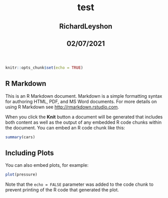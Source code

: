 <html lang="en">
  <header>
    <title>test</title>
    <h1 id="title toc-ignore">test</h1>
    <h2 class="header_h2s">RichardLeyshon</h2>
    <h2 class="header_h2s">02/07/2021</h2>
  </header>
  <body>
```r
knitr::opts_chunk$set(echo = TRUE)
```

## R Markdown

This is an R Markdown document. Markdown is a simple formatting syntax for authoring HTML, PDF, and MS Word documents. For more details on using R Markdown see <http://rmarkdown.rstudio.com>.

When you click the **Knit** button a document will be generated that includes both content as well as the output of any embedded R code chunks within the document. You can embed an R code chunk like this:

```r
summary(cars)
```

## Including Plots

You can also embed plots, for example:

```r
plot(pressure)
```

Note that the `echo = FALSE` parameter was added to the code chunk to prevent printing of the R code that generated the plot.</body>
</html>
